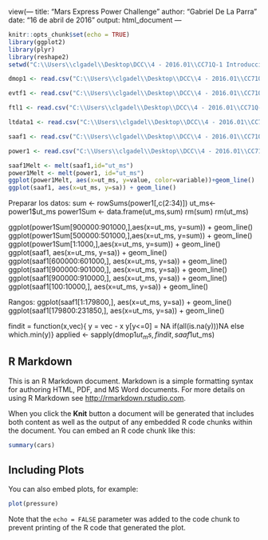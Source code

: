 view(---
title: "Mars Express Power Challenge"
author: "Gabriel De La Parra"
date: "16 de abril de 2016"
output: html_document
---

```r
knitr::opts_chunk$set(echo = TRUE)
library(ggplot2)
library(plyr)
library(reshape2)
setwd("C:\\Users\\clgadel\\Desktop\DCC\\4 - 2016.01\\CC71Q-1 Introducción a la Mineria de Datos\\Tareas\\Mars Express\\")
```

```r
dmop1 <- read.csv("C:\\Users\\clgadel\\Desktop\\DCC\\4 - 2016.01\\CC71Q-1 Introducción a la Mineria de Datos\\Tareas\\Mars Express\\Data\\train_set\\context--2008-08-22_2010-07-10--dmop.csv")

evtf1 <- read.csv("C:\\Users\\clgadel\\Desktop\\DCC\\4 - 2016.01\\CC71Q-1 Introducción a la Mineria de Datos\\Tareas\\Mars Express\\Data\\train_set\\context--2008-08-22_2010-07-10--evtf.csv")

ftl1 <- read.csv("C:\\Users\\clgadel\\Desktop\\DCC\\4 - 2016.01\\CC71Q-1 Introducción a la Mineria de Datos\\Tareas\\Mars Express\\Data\\train_set\\context--2008-08-22_2010-07-10--ftl.csv")

ltdata1 <- read.csv("C:\\Users\\clgadel\\Desktop\\DCC\\4 - 2016.01\\CC71Q-1 Introducción a la Mineria de Datos\\Tareas\\Mars Express\\Data\\train_set\\context--2008-08-22_2010-07-10--ltdata.csv")

saaf1 <- read.csv("C:\\Users\\clgadel\\Desktop\\DCC\\4 - 2016.01\\CC71Q-1 Introducción a la Mineria de Datos\\Tareas\\Mars Express\\Data\\train_set\\context--2008-08-22_2010-07-10--saaf.csv")

power1 <- read.csv("C:\\Users\\clgadel\\Desktop\\DCC\\4 - 2016.01\\CC71Q-1 Introducción a la Mineria de Datos\\Tareas\\Mars Express\\Data\\train_set\\power--2008-08-22_2010-07-10.csv")

saaf1Melt <- melt(saaf1,id="ut_ms")
power1Melt <- melt(power1, id="ut_ms")
ggplot(power1Melt, aes(x=ut_ms, y=value, color=variable))+geom_line()
ggplot(saaf1, aes(x=ut_ms, y=sa)) + geom_line()
```

Preparar los datos:
sum <- rowSums(power1[,c(2:34)])
ut_ms<-power1$ut_ms
power1Sum <- data.frame(ut_ms,sum)
rm(sum)
rm(ut_ms)

 ggplot(power1Sum[900000:901000,],aes(x=ut_ms, y=sum)) + geom_line()
 ggplot(power1Sum[500000:501000,],aes(x=ut_ms, y=sum)) + geom_line()
 ggplot(power1Sum[1:1000,],aes(x=ut_ms, y=sum)) + geom_line()
 ggplot(saaf1, aes(x=ut_ms, y=sa)) + geom_line()
 ggplot(saaf1[600000:601000,], aes(x=ut_ms, y=sa)) + geom_line()
 ggplot(saaf1[900000:901000,], aes(x=ut_ms, y=sa)) + geom_line()
 ggplot(saaf1[900000:910000,], aes(x=ut_ms, y=sa)) + geom_line()
 ggplot(saaf1[100:10000,], aes(x=ut_ms, y=sa)) + geom_line()

Rangos:
ggplot(saaf1[1:179800,], aes(x=ut_ms, y=sa)) + geom_line()
ggplot(saaf1[179800:231850,], aes(x=ut_ms, y=sa)) + geom_line()

findit = function(x,vec){ 
        y = vec - x
        y[y<=0] = NA
        if(all(is.na(y)))NA else which.min(y)}
 applied <- sapply(dmop1$ut_ms, findit, saaf1$ut_ms)

## R Markdown

This is an R Markdown document. Markdown is a simple formatting syntax for authoring HTML, PDF, and MS Word documents. For more details on using R Markdown see <http://rmarkdown.rstudio.com>.

When you click the **Knit** button a document will be generated that includes both content as well as the output of any embedded R code chunks within the document. You can embed an R code chunk like this:

```r
summary(cars)
```

## Including Plots

You can also embed plots, for example:

```r
plot(pressure)
```

Note that the `echo = FALSE` parameter was added to the code chunk to prevent printing of the R code that generated the plot.

